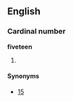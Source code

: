 ==English==

===Cardinal number===
'''fiveteen'''

# {{nonstandard}} {{misspelling of|fifteen}}

====Synonyms====
*[[15]]